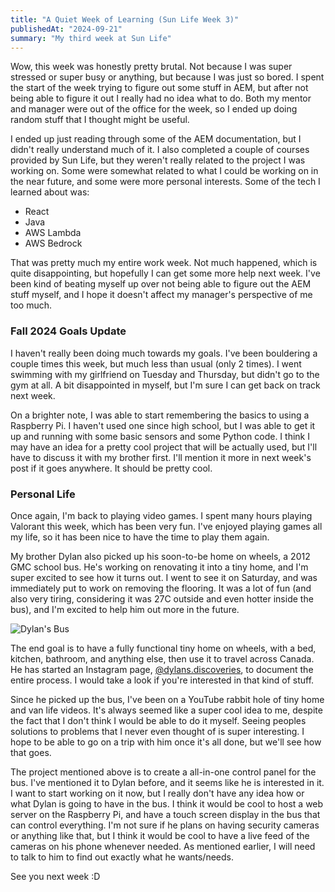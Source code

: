 ```yaml
---
title: "A Quiet Week of Learning (Sun Life Week 3)"
publishedAt: "2024-09-21"
summary: "My third week at Sun Life"
---
```


Wow, this week was honestly pretty brutal.  Not because I was super stressed or super busy
or anything, but because I was just so bored.  I spent the start of the week trying to 
figure out some stuff in AEM, but after not being able to figure it out I really had no 
idea what to do.  Both my mentor and manager were out of the office for the week, so I 
ended up doing random stuff that I thought might be useful.  

I ended up just reading through some of the AEM documentation, but I didn't really
understand much of it.  I also completed a couple of courses provided by Sun Life, but 
they weren't really related to the project I was working on.  Some were somewhat related to what I could be working on
in the near future, and some were more personal interests.  Some of the tech I learned about was:

- React
- Java 
- AWS Lambda
- AWS Bedrock

That was pretty much my entire work week.  Not much happened, which is quite disappointing,
but hopefully I can get some more help next week.  I've been kind of beating myself up over
not being able to figure out the AEM stuff myself, and I hope it doesn't affect my manager's 
perspective of me too much.  

### Fall 2024 Goals Update

I haven't really been doing much towards my goals.  I've been bouldering a couple times
this week, but much less than usual (only 2 times).  I went swimming with my girlfriend on
Tuesday and Thursday, but didn't go to the gym at all.  A bit disappointed in myself, but
I'm sure I can get back on track next week.

On a brighter note,  I was able to start remembering the basics to using a Raspberry Pi.  I 
haven't used one since high school, but I was able to get it up and running with some basic 
sensors and some Python code.  I think I may have an idea for a pretty cool project that 
will be actually used, but I'll have to discuss it with my brother first.  I'll mention it 
more in next week's post if it goes anywhere.  It should be pretty cool.

### Personal Life

Once again, I'm back to playing video games.  I spent many hours playing Valorant this week,
which has been very fun.  I've enjoyed playing games all my life, so it has been nice to have
the time to play them again.

My brother Dylan also picked up his soon-to-be home on wheels,  a 2012 GMC school bus. He's
working on renovating it into a tiny home, and I'm super excited to see how it turns out.  I
went to see it on Saturday, and was immediately put to work on removing the flooring.  It was
a lot of fun (and also very tiring, considering it was 27C outside and even hotter inside the 
bus), and I'm excited to help him out more in the future.

![Dylan's Bus](/blog-images/sunlife-week-3/bus.jpg)

The end goal is to have a fully functional tiny home on wheels, with a bed, kitchen, bathroom,
and anything else, then use it to travel across Canada.  He has started an Instagram page, 
[@dylans.discoveries](https://www.instagram.com/dylans.discoveries/), to document the entire
process.  I would take a look if you're interested in that kind of stuff.

Since he picked up the bus, I've been on a YouTube rabbit hole of tiny home and van life
videos.  It's always seemed like a super cool idea to me, despite the fact that I don't 
think I would be able to do it myself.  Seeing peoples solutions to problems that I never
even thought of is super interesting.  I hope to be able to go on a trip with him once it's
all done, but we'll see how that goes.

The project mentioned above is to create a all-in-one control panel for the bus.  I've mentioned
it to Dylan before, and it seems like he is interested in it.  I want to start working on it
now, but I really don't have any idea how or what Dylan is going to have in the bus.  I think
it would be cool to host a web server on the Raspberry Pi, and have a touch screen display
in the bus that can control everything.  I'm not sure if he plans on having security cameras
or anything like that, but I think it would be cool to have a live feed of the cameras on his 
phone whenever needed.  As mentioned earlier, I will need to talk to him to find out exactly
what he wants/needs.

See you next week :D